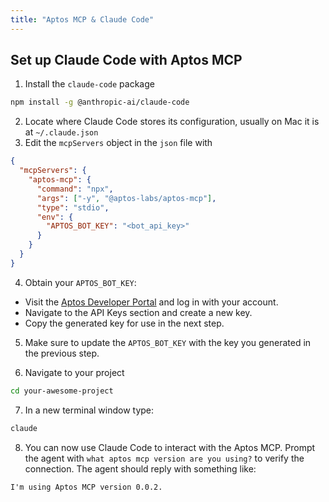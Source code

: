 ```yaml
---
title: "Aptos MCP & Claude Code"
---
```


## Set up Claude Code with Aptos MCP

1. Install the `claude-code` package

```bash
npm install -g @anthropic-ai/claude-code
```

2. Locate where Claude Code stores its configuration, usually on Mac it is at `~/.claude.json`
3. Edit the `mcpServers` object in the `json` file with

```json
{
  "mcpServers": {
    "aptos-mcp": {
      "command": "npx",
      "args": ["-y", "@aptos-labs/aptos-mcp"],
      "type": "stdio",
      "env": {
        "APTOS_BOT_KEY": "<bot_api_key>"
      }
    }
  }
}
```

4. Obtain your `APTOS_BOT_KEY`:

- Visit the [Aptos Developer Portal](https://aptos.dev) and log in with your account.
- Navigate to the API Keys section and create a new key.
- Copy the generated key for use in the next step.

5. Make sure to update the `APTOS_BOT_KEY` with the key you generated in the previous step.

6. Navigate to your project

```bash
cd your-awesome-project
```

7. In a new terminal window type:

```bash
claude
```

8. You can now use Claude Code to interact with the Aptos MCP. Prompt the agent with `what aptos mcp version are you using?` to verify the connection. The agent should reply with something like:

```text
I'm using Aptos MCP version 0.0.2.
```
